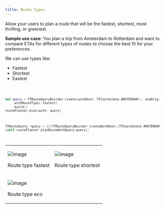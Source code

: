 ```yaml
---
title: Route types
---
```


Allow your users to plan a route that will be the fastest, shortest, most thrilling, or greenest.

**Sample use case**: You plan a trip from Amsterdam to Rotterdam and want to compare ETAs for
different types of routes to choose the best fit for your preferences.

We can use types like:

- Fastest
- Shortest
- Easiest

<Code>

```swift
let query = TTRouteQueryBuilder.create(withDest: TTCoordinate.AMSTERDAM(), andOrig: TTCoordinate.ROTTERDAM())
    .withRouteType(.fastest)
    .build()
routePlanner.plan(with: query)
```

```objectivec
TTRouteQuery *query = [[[TTRouteQueryBuilder createWithDest:[TTCoordinate AMSTERDAM] andOrig:[TTCoordinate ROTTERDAM]] withRouteType:TTOptionTypeRouteFastest] build]
[self.routePlanner planRouteWithQuery:query];
```

</Code>

<table>
  <tbody>
    <tr>
      <td>
        <ContentWrapper maxWidth="350px" objectFit="contain">
          <p>
            <img src="../images/route_type_fastest.png" alt="image" />
          </p>
        </ContentWrapper>
        <p>Route type fastest</p>
      </td>
      <td>
        <ContentWrapper maxWidth="350px" objectFit="contain">
          <p>
            <img src="../images/route_type_shortest.png" alt="image" />
          </p>
        </ContentWrapper>
        <p>Route type shortest</p>
      </td>
    </tr>
    <tr>
      <td>
        <ContentWrapper maxWidth="350px" objectFit="contain">
          <p>
            <img src="../images/route_type_eco.png" alt="image" />
          </p>
        </ContentWrapper>
        <p>Route type eco</p>
      </td>
      <td></td>
    </tr>
  </tbody>
</table>